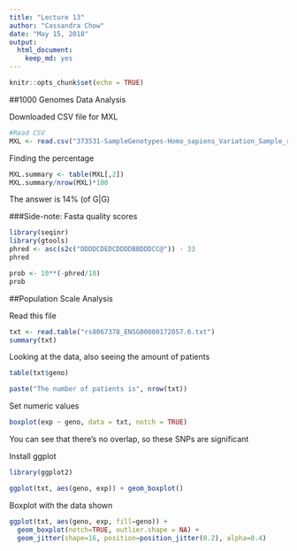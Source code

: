```yaml
---
title: "Lecture 13"
author: "Cassandra Chow"
date: "May 15, 2018"
output: 
  html_document:
    keep_md: yes
---
```


```r
knitr::opts_chunk$set(echo = TRUE)
```

##1000 Genomes Data Analysis

Downloaded CSV file for MXL 
```r
#Read CSV 
MXL <- read.csv("373531-SampleGenotypes-Homo_sapiens_Variation_Sample_rs8067378.csv", header = TRUE)
```

Finding the percentage
```r
MXL.summary <- table(MXL[,2])
MXL.summary/nrow(MXL)*100
```

The answer is 14% (of G|G)

###Side-note: Fasta quality scores 
```r
library(seqinr)
library(gtools)
phred <- asc(s2c("DDDDCDEDCDDDDBBDDDCC@")) - 33 
phred
```

```r
prob <- 10**(-phred/10)
prob
```


##Population Scale Analysis 

Read this file 
```r
txt <- read.table("rs8067378_ENSG00000172057.6.txt")
summary(txt)
```

Looking at the data, also seeing the amount of patients
```r
table(txt$geno)

paste("The number of patients is", nrow(txt))
```

Set numeric values
```r
boxplot(exp ~ geno, data = txt, notch = TRUE)
```
You can see that there's no overlap, so these SNPs are significant 

Install ggplot
```r
library(ggplot2)
```

```r
ggplot(txt, aes(geno, exp)) + geom_boxplot()
```

Boxplot with the data shown
```r
ggplot(txt, aes(geno, exp, fill=geno)) + 
  geom_boxplot(notch=TRUE, outlier.shape = NA) + 
  geom_jitter(shape=16, position=position_jitter(0.2), alpha=0.4)
```
